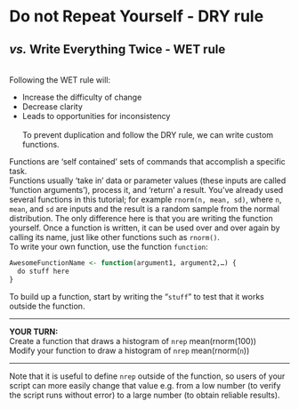 # **D**o not **R**epeat **Y**ourself - DRY rule

## *vs.* **W**rite **E**verything **T**wice - WET rule

<br/>
Following the WET rule will:  

* Increase the difficulty of change  
* Decrease clarity  
* Leads to opportunities for inconsistency  
<br/>
To prevent duplication and follow the DRY rule, we can write custom functions.  

Functions are 'self contained' sets of commands that accomplish a specific task.   
Functions usually 'take in' data or parameter values (these inputs are called 'function arguments'), process it, and 'return' a result. 
You've already used several functions in this tutorial; for example `rnorm(n, mean, sd)`, where `n`, `mean`, and `sd` are inputs and the result is a random sample from the normal distribution. 
The only difference here is that you are writing the function yourself. 
Once a function is written, it can be used over and over again by calling its name, just like other functions such as `rnorm()`.  
To write your own function, use the function `function`:

```r
AwesomeFunctionName <- function(argument1, argument2,…) {  
  do stuff here  
}
```

To build up a function, start by writing the "`stuff`" to test that it works outside the function.

***

**YOUR TURN:**  
Create a function that draws a histogram of `nrep` mean(rnorm(100))  
Modify your function to draw a histogram of `nrep` mean(rnorm(`n`))


***

Note that it is useful to define `nrep` outside of the function, so users of your script can more easily change that value e.g. from a low number (to verify the script runs without error) to a large number (to obtain reliable results).  

